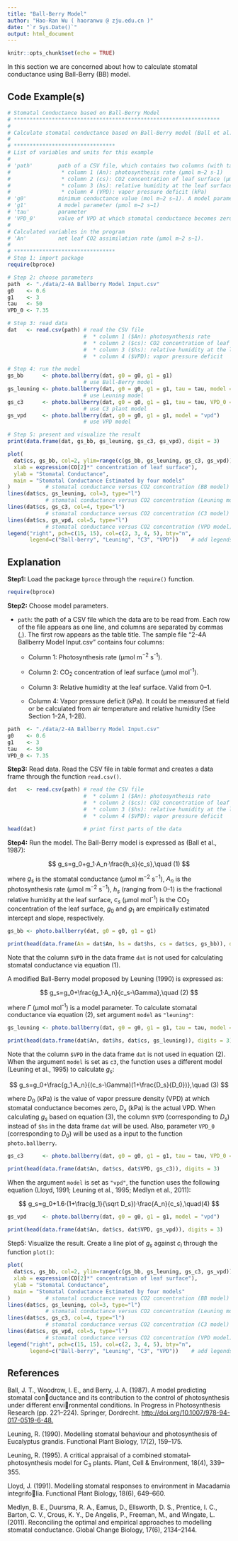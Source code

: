 ```yaml
---
title: "Ball-Berry Model"
author: "Hao-Ran Wu ( haoranwu @ zju.edu.cn )"
date: "`r Sys.Date()`"
output: html_document
---
```


```r
knitr::opts_chunk$set(echo = TRUE)
```

In this section we are concerned about how to calculate stomatal conductance using Ball-Berry (BB) model.

## Code Example(s)

```r
# Stomatal Conductance based on Ball-Berry Model
# *****************************************************************
#
# Calculate stomatal conductance based on Ball-Berry model (Ball et al., 1987)
#
# ********************************
# List of variables and units for this example
#
# 'path'        path of a CSV file, which contains two columns (with table titles)
#                * column 1 (An): photosynthesis rate (µmol m−2 s-1)
#                * column 2 (cs): CO2 concentration of leaf surface (µmol mol-1)
#                * column 3 (hs): relative humidity at the leaf surface (from 0-1)
#                * column 4 (VPD): vapor pressure deficit (kPa)
# 'g0'          minimum conductance value (mol m−2 s−1). A model parameter
# 'g1'          A model parameter (μmol m−2 s−1)
# 'tau'         parameter
# 'VPD_0'       value of VPD at which stomatal conductance becomes zero (kPa)
#
# Calculated variables in the program
# 'An'          net leaf CO2 assimilation rate (μmol m−2 s−1).
#
# ********************************
# Step 1: import package
require(bproce)

# Step 2: choose parameters
path  <- "./data/2-4A Ballberry Model Input.csv"
g0    <- 0.6
g1    <- 3
tau   <- 50
VPD_0 <- 7.35

# Step 3: read data
dat   <- read.csv(path) # read the CSV file
                        #  * column 1 ($An): photosynthesis rate
                        #  * column 2 ($cs): CO2 concentration of leaf surface
                        #  * column 3 ($hs): relative humidity at the leaf surface
                        #  * column 4 ($VPD): vapor pressure deficit

# Step 4: run the model
gs_bb      <- photo.ballberry(dat, g0 = g0, g1 = g1)
                        # use Ball-Berry model
gs_leuning <- photo.ballberry(dat, g0 = g0, g1 = g1, tau = tau, model = "leuning")
                        # use Leuning model
gs_c3      <- photo.ballberry(dat, g0 = g0, g1 = g1, tau = tau, VPD_0 = VPD_0, model = "c3")
                        # use C3 plant model
gs_vpd     <- photo.ballberry(dat, g0 = g0, g1 = g1, model = "vpd")
                        # use VPD model

# Step 5: present and visualize the result
print(data.frame(dat, gs_bb, gs_leuning, gs_c3, gs_vpd), digit = 3)

plot(
  dat$cs, gs_bb, col=2, ylim=range(c(gs_bb, gs_leuning, gs_c3, gs_vpd)), type="l",
  xlab = expression(CO[2]*" concentration of leaf surface"),
  ylab = "Stomatal Conductance",
  main = "Stomatal Conductance Estimated by four models"
)           # stomatal conductance versus CO2 concentration (BB model)
lines(dat$cs, gs_leuning, col=3, type="l")
            # stomatal conductance versus CO2 concentration (Leuning model)
lines(dat$cs, gs_c3, col=4, type="l")
            # stomatal conductance versus CO2 concentration (C3 model)
lines(dat$cs, gs_vpd, col=5, type="l")
            # stomatal conductance versus CO2 concentration (VPD model)
legend("right", pch=c(15, 15), col=c(2, 3, 4, 5), bty="n",
       legend=c("Ball-berry", "Leuning", "C3", "VPD"))    # add legends
```

## Explanation

**Step1:** Load the package `bproce` through the `require()` function.

```r
require(bproce)
```

**Step2:** Choose model parameters.

-   `path`: the path of a CSV file which the data are to be read from. Each row of the file appears as one line, and columns are separated by commas (,). The first row appears as the table title. The sample file "2-4A Ballberry Model Input.csv" contains four columns:

    -   Column 1: Photosynthesis rate (µmol m^−2^ s^-1^).

    -   Column 2: CO~2~ concentration of leaf surface (µmol mol^-1^).

    -   Column 3: Relative humidity at the leaf surface. Valid from 0--1.

    -   Column 4: Vapor pressure deficit (kPa). It could be measured at field or be calculated from air temperature and relative humidity (See Section 1-2A, 1-2B).

```r
path  <- "./data/2-4A Ballberry Model Input.csv"
g0    <- 0.6
g1    <- 3
tau   <- 50
VPD_0 <- 7.35
```

**Step3:** Read data. Read the CSV file in table format and creates a data frame through the function `read.csv()`.

```r
dat   <- read.csv(path) # read the CSV file
                        #  * column 1 ($An): photosynthesis rate
                        #  * column 2 ($cs): CO2 concentration of leaf surface
                        #  * column 3 ($hs): relative humidity at the leaf surface
                        #  * column 4 ($VPD): vapor pressure deficit

head(dat)               # print first parts of the data
```

**Step4:** Run the model. The Ball-Berry model is expressed as (Ball et al., 1987):

$$
g_s=g_0+g_1·A_n·\frac{h_s}{c_s},\quad (1)
$$

where $g_s$ is the stomatal conductance (µmol m^−2^ s^−1^), $A_n$ is the photosynthesis rate (µmol m^−2^ s^−1^), $h_s$ (ranging from 0--1) is the fractional relative humidity at the leaf surface, $c_s$ (µmol mol^-1^) is the CO~2~ concentration of the leaf surface, $g_0$ and $g_1$ are empirically estimated intercept and slope, respectively.

```r
gs_bb <- photo.ballberry(dat, g0 = g0, g1 = g1)

print(head(data.frame(An = dat$An, hs = dat$hs, cs = dat$cs, gs_bb)), digits = 3)
```

Note that the column `$VPD` in the data frame `dat` is not used for calculating stomatal conductance via equation (1).

A modified Ball-Berry model proposed by Leuning (1990) is expressed as:

$$
g_s=g_0+\frac{g_1·A_n}{c_s-\Gamma},\quad (2)
$$

where $Γ$ (µmol mol^-1^) is a model parameter. To calculate stomatal conductance via equation (2), set argument `model` as `"leuning"`:

```r
gs_leuning <- photo.ballberry(dat, g0 = g0, g1 = g1, tau = tau, model = "leuning")

print(head(data.frame(dat$An, dat$hs, dat$cs, gs_leuning)), digits = 3)
```

Note that the column `$VPD` in the data frame `dat` is not used in equation (2). When the argument `model` is set as `c3`, the function uses a different model (Leuning et al., 1995) to calculate $g_s$:

$$
g_s=g_0+\frac{g_1·A_n}{(c_s-\Gamma)(1+\frac{D_s}{D_0})},\quad (3)
$$

where $D_0$ (kPa) is the value of vapor pressure density (VPD) at which stomatal conductance becomes zero, $D_s$ (kPa) is the actual VPD. When calculating $g_s$ based on equation (3), the column `$VPD` (corresponding to $D_s$) instead of `$hs` in the data frame `dat` will be used. Also, parameter `VPD_0` (corresponding to $D_0$) will be used as a input to the function `photo.ballberry`.

```r
gs_c3      <- photo.ballberry(dat, g0 = g0, g1 = g1, tau = tau, VPD_0 = VPD_0, model = "c3")

print(head(data.frame(dat$An, dat$cs, dat$VPD, gs_c3)), digits = 3)
```

When the argument `model` is set as `"vpd"`, the function uses the following equation (Lloyd, 1991; Leuning et al., 1995; Medlyn et al., 2011):

$$
g_s=g_0+1.6·(1+\frac{g_1}{\sqrt D_s})·\frac{A_n}{c_s},\quad(4)
$$

```r
gs_vpd     <- photo.ballberry(dat, g0 = g0, g1 = g1, model = "vpd")

print(head(data.frame(dat$An, dat$cs, dat$VPD, gs_vpd)), digits = 3)
```

Step5: Visualize the result. Create a line plot of $g_s$ against $c_i$ through the function `plot()`:

```r
plot(
  dat$cs, gs_bb, col=2, ylim=range(c(gs_bb, gs_leuning, gs_c3, gs_vpd)), type="l",
  xlab = expression(CO[2]*" concentration of leaf surface"),
  ylab = "Stomatal Conductance",
  main = "Stomatal Conductance Estimated by four models"
)           # stomatal conductance versus CO2 concentration (BB model)
lines(dat$cs, gs_leuning, col=3, type="l")
            # stomatal conductance versus CO2 concentration (Leuning model)
lines(dat$cs, gs_c3, col=4, type="l")
            # stomatal conductance versus CO2 concentration (C3 model)
lines(dat$cs, gs_vpd, col=5, type="l")
            # stomatal conductance versus CO2 concentration (VPD model)
legend("right", pch=c(15, 15), col=c(2, 3, 4, 5), bty="n",
       legend=c("Ball-berry", "Leuning", "C3", "VPD"))    # add legends
```

## References

Ball, J. T., Woodrow, I. E., and Berry, J. A. (1987). A model predicting stomatal conductance and its contribution to the control of photosynthesis under different environmental conditions. In Progress in Photosynthesis Research (pp. 221--224). Springer, Dordrecht. <http://doi.org/10.1007/978-94-017-0519-6-48.>

Leuning, R. (1990). Modelling stomatal behaviour and photosynthesis of Eucalyptus grandis. Functional Plant Biology, 17(2), 159--175.

Leuning, R. (1995). A critical appraisal of a combined stomatal‐photosynthesis model for C~3~ plants. Plant, Cell & Environment, 18(4), 339--355.

Lloyd, J. (1991). Modelling stomatal responses to environment in Macadamia integrifolia. Functional Plant Biology, 18(6), 649--660.

Medlyn, B. E., Duursma, R. A., Eamus, D., Ellsworth, D. S., Prentice, I. C., Barton, C. V., Crous, K. Y., De Angelis, P., Freeman, M., and Wingate, L. (2011). Reconciling the optimal and empirical approaches to modelling stomatal conductance. Global Change Biology, 17(6), 2134--2144.
